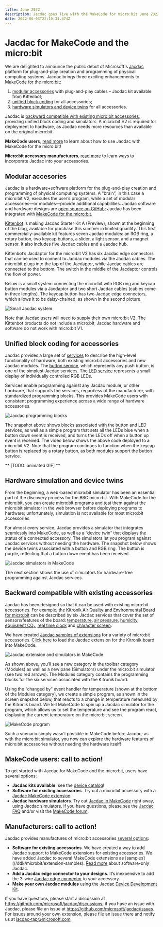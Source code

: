 ```yaml
---
title: June 2022
description: Jacdac goes live with the MakeCode for micro:bit June 2022 update!
date: 2022-06-03T22:10:31.474Z
---
```


# Jacdac for MakeCode and the micro:bit

We are delighted to announce the public debut of Microsoft's [Jacdac](https://aka.ms/jacdac) platform 
for plug-and-play creation and programming of physical computing systems. 
Jacdac brings three exciting enhancements to [MakeCode for the micro:bit](/clients/makecode):

1.	[modular accessories](#modular-accesories) with plug-and-play cables – Jacdac kit available from Kittenbot;
2.	[unified block coding](#unified-block-coding-for-accessories) for all accessories; 
3.	[hardware simulators and device twins](#hardware-simulation-and-device-twins) for all accessories.

Jacdac is [backward compatible with existing micro:bit accessories](#backward-compatible-with-existing-accessories), 
providing unified block coding and simulators. A micro:bit V2 is required for deployment to hardware, 
as Jacdac needs more resources than available on the original micro:bit. 

**MakeCode users**, [read more](#makecode-users-call-to-action) to learn about how to use Jacdac with MakeCode for the micro:bit!

**Micro:bit accessory manufacturers**, [read more](#manufacturers-call-to-action) to learn ways to incorporate Jacdac into your accessories. 

## Modular accesories

Jacdac is a hardware+software platform for the plug-and-play creation and programming of physical computing systems. A “brain”, in this case a micro:bit V2, executes the user’s program, while a set of modular accessories—or modules—provide additional capabilities. Jacdac software and hardware designs are [open source on GitHub](/github/); Jacdac has been integrated with [MakeCode for the micro:bit](/clients/makecode).

[Kittenbot](https:/www.kittenbot.cc) is making Jacdac Starter Kit A (Preview), shown at the beginning of the blog, available for purchase this summer in limited quantity. This first commercially-available kit features seven Jacdac modules: an RGB ring, a rotary button, two keycap buttons, a slider, a light sensor, and a magnet sensor. It also includes five Jacdac cables and a Jacdac hub. 

Kittenbot’s Jacdaptor for the micro:bit V2 has six Jacdac edge connectors that can be used to connect to Jacdac modules via the Jacdac cables. The micro:bit plugs into the top of the Jacdaptor, while Jacdac cables are connected to the bottom.  The switch in the middle of the Jacdaptor controls the flow of power.

Below is a small system connecting the micro:bit with RGB ring and keycap button modules via a Jacdaptor and two short Jacdac cables (cables come in three lengths).  The keycap button has two Jacdac edge connectors, which allows it to be daisy-chained, as shown in the second picture.

![Small Jacdac system](./rgbRingAndButton.png)

Note that Jacdac users will need to supply their own micro:bit V2. The Kittenbot products do not include a micro:bit; Jacdac hardware and software do not work with micro:bit V1.

## Unified block coding for accessories

Jacdac provides a large set of [services](/services) to describe the high-level functionality of hardware, both existing micro:bit accessories and new Jacdac modules.  The [button service](/services/button), which represents any push button, is one of the simplest Jacdac services. The [LED service](/services/led) represents a small display of individually controlled RGB LEDs.

Services enable programming against any Jacdac module, or other hardware, that supports the services, regardless of the manufacturer, with standardized programming blocks. This provides MakeCode users with consistent programming experience across a wide range of hardware accessories. 

![Jacdac programming blocks](./JacdacBlocks.png)

The snapshot above shows blocks associated with the button and LED services, as well as a simple program that sets all the LEDs blue when a button down event is received, and turns the LEDs off when a button up event is received.  The video below shows the above code deployed to a micro:bit V2. Note that the program continues to function when the keycap button is replaced by a rotary button, as both modules support the button service.  

** [TODO: animated GIF] **

## Hardware simulation and device twins

From the beginning, a web-based micro:bit simulator has been an essential part of the discovery process for the BBC micro:bit. With MakeCode for the micro:bit, you can create micro:bit programs and test them against the micro:bit simulator in the web browser before deploying programs to hardware; unfortunately, simulation is not available for most micro:bit accessories. 

For almost every service, Jacdac provides a simulator that integrates seamlessly into MakeCode, as well as a “device twin” that displays the status of a connected accessory.  The simulators let you program against Jacdac services without needing the hardware. The snapshot below shows the device twins associated with a button and RGB ring. The button is purple, reflecting that a button down event has been received.

![Jacdac simulators in MakeCode](./JacdacSimulators.png)

The next section shows the use of simulators for hardware-free programming against Jacdac services.

## Backward compatible with existing accessories

Jacdac has been designed so that it can be used with existing micro:bit accessories. For example, the [Kitronik Air Quality and Environmental Board for micro:bit](https://kitronik.co.uk/products/5674-kitronik-air-quality-board-for-bbc-micro-bit) can be described by six Jacdac services that cover the set of sensors/features of the board: [temperature](/services/temperature), [air pressure](/services/airpressure), [humidity](/services/humidity), [equivalent CO₂](/services/eco2), [real time clock](/services/realtimeclock) and [character screen](/services/characterscreen). 

We have created [Jacdac samples of extensions](/ddk/microbit/extension-samples/) for a variety of micro:bit accessories. [Click here](https://makecode.microbit.org/beta#pub:github:pelikhan/pxt-kitronik-air-quality/jacdac) to load the Jacdac extension for the Kitronik board into MakeCode. 

![Jacdac extension and simulators in MakeCode](./JacdacExtension.png)

As shown above, you’ll see a new category in the toolbar category (Modules) as well as a new pane (Simulators) under the micro:bit simulator (see two red arrows).  The Modules category contains the programming blocks for the six services associated with the Kitronik board. 

Using the “changed by” event handler for temperature (shown at the bottom of the Modules category), we create a simple program, as shown in the screen snapshot below, that reacts to a change in temperature measured by the Kitronik board. We tell MakeCode to spin up a Jacdac simulator for the program, which allows us to set the temperature and see the program react, displaying the current temperature on the micro:bit screen. 

![MakeCode program](./JacdacMakeCodeProgram.png)

Such a scenario simply wasn’t possible in MakeCode before Jacdac; as with the micro:bit simulator, you now can explore the hardware features of micro:bit accessories without needing the hardware itself!

## MakeCode users: call to action!

To get started with Jacdac for MakeCode and the micro:bit, users have several options:
-	**Jacdac kits available**: see the [device catalog](/devices)!
-	**Software for existing accessories**. Try out a micro:bit accessory with a [Jacdac MakeCode extension](/ddk/microbit/extension-samples).
-	**Jacdac hardware simulators**. Try out [Jacdac in MakeCode](/clients/makecode) right away, using Jacdac simulators.
If you have questions, please see the [Jacdac FAQ](/faq) and/or visit the [MakeCode forum](https://forum.makecode.com/c/jacdac/59).

## Manufacturers: call to action!

Jacdac provides manufactures of micro:bit accessories [several options](/ddk/microbit):
- **Software for existing accessories**. We have created a way to add Jacdac support to MakeCode extensions for existing accessories.  We have added Jacdac to several MakeCode extensions as [samples]((/ddk/microbit/extension-samples).  [Read more](/ddk/microbit/software-only-accessory/) about software-only Jacdac.
- **Add a Jacdac edge connector to your designs**. It’s inexpensive to add the 3-wire [Jacdac edge connector](/ddk/microbit/#low-powered-physical-connector) to your accessory.	
- **Make your own Jacdac modules** using the Jacdac [Device Development Kit](/ddk).

If you have questions, please start a discussion at https://github.com/microsoft/jacdac/discussions; if you have an issue with Jacdac, please file an issue at https://github.com/microsoft/jacdac/issues. For issues around your own extension, please file an issue there and notify us at jacdac-tap@microsoft.com.  
